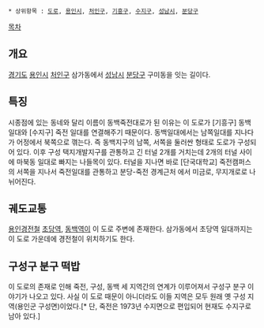  * 상위항목 : [[도로]], [[용인시]], [[처인구]], [[기흥구]], [[수지구]], [[성남시]], [[분당구]]

{{{+1 東栢竹田大路 / Dongbaekjukjeon-daero }}}

[[목차]]

== 개요 ==
[[경기도]] [[용인시]] [[처인구]] 삼가동에서 [[성남시]] [[분당구]] 구미동을 잇는 길이다.

== 특징 ==
시종점에 있는 동네와 달리 이름이 동백죽전대로가 된 이유는 이 도로가 [기흥구] 동백 일대와 [수지구] 죽전 일대를 연결해주기 때문이다. 동백일대에서는 남쪽일대를 지나다가 어정에서 북쪽으로 껶는다. 즉 동백지구의 남쪽, 서쪽을 둘러싼 형태로 도로가 구성되어 있다. 이후 구성 택지개발지구를 관통하고 긴 터널 2개를 거치는데 2개의 터널 사이에 마북동 일대로 빠지는 나들목이 있다. 터널을 지나면 바로 [단국대학교] 죽전캠퍼스의 서쪽을 지나서 죽전일대를 관통하고 분당-죽전 경계근처 에서 미금로, 무지개로로 나뉘어진다.

== 궤도교통 ==
[[용인경전철]] [[초당역]], [[동백역]]이 이 도로 주변에 존재한다. 삼가동에서 초당역 일대까지는 이 도로 가운데에 경전철이 위치하기도 한다.

== 구성구 분구 떡밥 ==
이 도로의 존재로 인해 죽전, 구성, 동백 세 지역간의 연계가 이루어져서 구성구 분구 이야기가 나오고 있다. 사실 이 도로 때문이 아니더라도 이들 지역은 모두 원래 옛 구성 지역(용인군 구성면)이었다.[* 단, 죽전은 1973년 수지면으로 편입되어 현재도 수지구로 남아 있다.]
